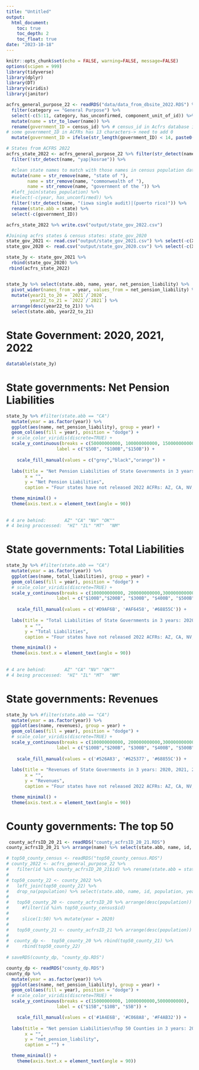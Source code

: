 ```yaml
---
title: "Untitled"
output: 
  html_document:
    toc: true
    toc_depth: 2
    toc_float: true
date: "2023-10-18"
---
```


```r
knitr::opts_chunk$set(echo = FALSE, warning=FALSE, message=FALSE)
options(scipen = 999)
library(tidyverse)
library(dplyr)
library(DT)
library(viridis)
library(janitor)
```

```r
acfrs_general_purpose_22 <- readRDS("data/data_from_dbsite_2022.RDS") %>% 
  filter(category == "General Purpose") %>% 
  select(-c(5:11, category, has_unconfirmed, component_unit_of_id)) %>% 
  mutate(name = str_to_lower(name)) %>% 
  rename(government_ID = census_id) %>% # census_id in Acfrs database is actually government_ID
# some government_ID in ACFRs has 13 characters-> need to add 0
  mutate(government_ID = ifelse(str_length(government_ID) < 14, paste0("0", government_ID), government_ID)) 
```

```r
# States from ACFRS 2022
acfrs_state_2022 <- acfrs_general_purpose_22 %>% filter(str_detect(name, "(state of)|(district of columbia)|(commonwealth)")) %>% 
  filter(!str_detect(name, "yap|kosrae")) %>% 

  #clean state names to match with those names in census population data 
  mutate(name = str_remove(name, "state of "),
        name = str_remove(name, "commonwealth of "),
        name = str_remove(name, "government of the ")) %>% 
  #left_join(states_population) %>% 
  #select(-c(year, has_unconfirmed)) %>% 
  filter(!str_detect(name, "(iowa single audit)|(puerto rico)")) %>% 
  rename(state.abb = state) %>% 
  select(-c(government_ID))

acfrs_state_2022 %>% write.csv("output/state_gov_2022.csv")
```


```r
#Joining acfrs states & census states: state_gov_2020
state_gov_2021 <- read.csv("output/state_gov_2021.csv") %>% select(-c(X, government_ID, FIPS, geoID, population))
state_gov_2020 <- read.csv("output/state_gov_2020.csv") %>% select(-c(X, government_ID, FIPS, population))

state_3y <- state_gov_2021 %>% 
  rbind(state_gov_2020) %>% 
 rbind(acfrs_state_2022) 


state_3y %>% select(state.abb, name, year, net_pension_liability) %>% 
  pivot_wider(names_from = year, values_from = net_pension_liability) %>% 
  mutate(year21_to_20 = `2021`/`2020`,
         year22_to_21 = `2022`/`2021`) %>% 
  arrange(desc(year22_to_21)) %>% 
  select(state.abb, year22_to_21) 
```

# State Government: 2020, 2021, 2022

```r
datatable(state_3y)
```
# State governments: Net Pension Liabilities
```r

state_3y %>% #filter(state.abb == "CA")
  mutate(year = as.factor(year)) %>% 
  ggplot(aes(name, net_pension_liability), group = year) +
  geom_col(aes(fill = year), position = "dodge") +
  # scale_color_viridis(discrete=TRUE) +
  scale_y_continuous(breaks = c(50000000000, 100000000000, 150000000000),
                   label = c("$50B", "$100B","$150B")) +
  
    scale_fill_manual(values = c("grey","black","orange")) +
  
  labs(title = "Net Pension Liabilities of State Governments in 3 years: 2020, 2021, 2022",
       x = "",
       y = "Net Pension Liabilities", 
       caption = "Four states have not released 2022 ACFRs: AZ, CA, NV, OK\n Four states whose ACFRs are being processed: HI, IL, MT, NM") +

  theme_minimal() +
  theme(axis.text.x = element_text(angle = 90)) 
  
  
# 4 are behind:       AZ" "CA" "NV" "OK""
# 4 being proccessed:  "HI" "IL" "MT"  "NM"
```
# State governments: Total Liabilities
```r

state_3y %>% #filter(state.abb == "CA")
  mutate(year = as.factor(year)) %>% 
  ggplot(aes(name, total_liabilities), group = year) +
  geom_col(aes(fill = year), position = "dodge") +
  # scale_color_viridis(discrete=TRUE) +
  scale_y_continuous(breaks = c(100000000000, 200000000000,300000000000, 400000000000, 500000000000),
                   label = c("$100B","$200B", "$300B", "$400B", "$500B")) +
  
    scale_fill_manual(values = c('#D9AF6B', '#AF6458', '#68855C')) +
  
  labs(title = "Total Liabilities of State Governments in 3 years: 2020, 2021, 2022",
       x = "",
       y = "Total Liabilities", 
       caption = "Four states have not released 2022 ACFRs: AZ, CA, NV, OK\n Four states whose ACFRs are being processed: HI, IL, MT, NM") +

  theme_minimal() +
  theme(axis.text.x = element_text(angle = 90)) 
  
  
# 4 are behind:       AZ" "CA" "NV" "OK""
# 4 being proccessed:  "HI" "IL" "MT"  "NM"
```

# State governments: Revenues

```r
state_3y %>% #filter(state.abb == "CA")
  mutate(year = as.factor(year)) %>% 
  ggplot(aes(name, revenues), group = year) +
  geom_col(aes(fill = year), position = "dodge") +
  # scale_color_viridis(discrete=TRUE) +
  scale_y_continuous(breaks = c(100000000000, 200000000000,300000000000, 400000000000, 500000000000),
                   label = c("$100B","$200B", "$300B", "$400B", "$500B")) +
  
    scale_fill_manual(values = c('#526A83', '#625377', '#68855C')) +
  
  labs(title = "Revenues of State Governments in 3 years: 2020, 2021, 2022",
       x = "",
       y = "Revenues", 
       caption = "Four states have not released 2022 ACFRs: AZ, CA, NV, OK\n Four states whose ACFRs are being processed: HI, IL, MT, NM") +

  theme_minimal() +
  theme(axis.text.x = element_text(angle = 90)) 
```

# County governments: The top 50


```r
 county_acfrsID_20_21 <- readRDS("county_acfrsID_20_21.RDS")
county_acfrsID_20_21 %>% arrange(name) %>% select(state.abb, name, id, population) %>% distinct()

# top50_county_census <- readRDS("top50_county_census.RDS")
# county_2022 <- acfrs_general_purpose_22 %>% 
#   filter(id %in% county_acfrsID_20_21$id) %>% rename(state.abb = state)
# 
# top50_county_22 <- county_2022 %>% 
#   left_join(top50_county_22) %>% 
#   drop_na(population) %>% select(state.abb, name, id, population, year, net_pension_liability)
#   
#   top50_county_20 <- county_acfrsID_20 %>% arrange(desc(population)) %>% 
#     #filter(id %in% top50_county_census$id)
#     
#     slice(1:50) %>% mutate(year = 2020)
#   
#   top50_county_21 <- county_acfrsID_21 %>% arrange(desc(population)) %>% slice(1:50) %>% mutate(year = 2021)
#   
#  county_dp <-  top50_county_20 %>% rbind(top50_county_21) %>% 
#     rbind(top50_county_22)  
    
# saveRDS(county_dp, "county_dp.RDS")
```
 
```r
county_dp <- readRDS("county_dp.RDS")
county_dp %>% 
  mutate(year = as.factor(year)) %>% 
  ggplot(aes(name, net_pension_liability), group = year) +
  geom_col(aes(fill = year), position = "dodge") +
  # scale_color_viridis(discrete=TRUE) +
  scale_y_continuous(breaks = c(15000000000, 10000000000,5000000000),
                   label = c("$15B","$10B", "$5B")) +

    scale_fill_manual(values = c('#1A4E6B', '#C068A8', '#F4AB32')) +
  
  labs(title = "Net pension Liabilities\nTop 50 Counties in 3 years: 2020, 2021, 2022",
       x = "",
       y = "net_pension_liability", 
       caption = "") +

  theme_minimal() +
    theme(axis.text.x = element_text(angle = 90)) 

```

